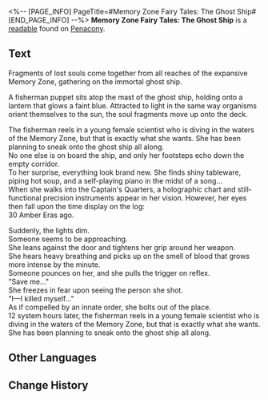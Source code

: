 <%-- [PAGE_INFO]
PageTitle=#Memory Zone Fairy Tales: The Ghost Ship#
[END_PAGE_INFO] --%>
{{Readable Infobox
|id           = 376
|partIds      = 190671
|title        = 
|image        = Item Penacony Readable 1.png
|world        = Penacony
|parts        = 1
|author       = <!--to be added-->
|description  = A collection of fairy tales chronicling the ghost ship eternally sailing through the Memory Zone.
|part1        = Memory Zone Fairy Tales: The Ghost Ship
|source1      = {{cx|Source missing}}
|characters   = 
|factions     = 
}}
'''Memory Zone Fairy Tales: The Ghost Ship''' is a [[readable]] found on [[Penacony]].
<!--
==Location==
{{Map Embed|<map name>|<marker id>}}
-->
==Text==
Fragments of lost souls come together from all reaches of the expansive Memory Zone, gathering on the immortal ghost ship.

A fisherman puppet sits atop the mast of the ghost ship, holding onto a lantern that glows a faint blue. Attracted to light in the same way organisms orient themselves to the sun, the soul fragments move up onto the deck.

The fisherman reels in a young female scientist who is diving in the waters of the Memory Zone, but that is exactly what she wants. She has been planning to sneak onto the ghost ship all along.<br />
No one else is on board the ship, and only her footsteps echo down the empty corridor.<br />
To her surprise, everything look brand new. She finds shiny tableware, piping hot soup, and a self-playing piano in the midst of a song...<br />
When she walks into the Captain's Quarters, a holographic chart and still-functional precision instruments appear in her vision. However, her eyes then fall upon the time display on the log:<br />
30 Amber Eras ago.

Suddenly, the lights dim.<br />
Someone seems to be approaching.<br />
She leans against the door and tightens her grip around her weapon.<br />
She hears heavy breathing and picks up on the smell of blood that grows more intense by the minute.<br />
Someone pounces on her, and she pulls the trigger on reflex.<br />
"Save me..."<br />
She freezes in fear upon seeing the person she shot.<br />
"I&mdash;I killed myself..."<br />
As if compelled by an innate order, she bolts out of the place.<br />
12 system hours later, the fisherman reels in a young female scientist who is diving in the waters of the Memory Zone, but that is exactly what she wants. She has been planning to sneak onto the ghost ship all along.

<!--
==Trivia==
* 
-->
==Other Languages==
{{Other Languages
|en   = Memory Zone Fairy Tales: The Ghost Ship
|zhs  = 忆域童话•幽灵船故事
|zht  = 憶域童話•幽靈船故事
|ja   = 記憶域童話・幽霊船の物語
|ko   = 기억의 영역 동화•유령선 이야기
|es   = Cuentos de hadas de la Zona de los Recuerdos: El barco fantasma
|fr   = Contes de la Zone de mémoire&nbsp;: le vaisseau fantôme
|ru   = «Сказки зоны воспоминаний: Корабль-призрак»
|th   = นิทาน "เขตแดนความทรงจำ": เรื่องราวของเรือผี
|vi   = Cổ Tích Vùng Hồi Ức: Câu Chuyện Thuyền Ma
|de   = Speicherbereich-Märchen: Das Geisterschiff
|id   = Dongeng Memory Zone: Kisah Kapal Hantu
|pt   = Contos de Fadas da Zona da Memória: O Navio Fantasma
}}

==Change History==
{{Change History|2.3}}